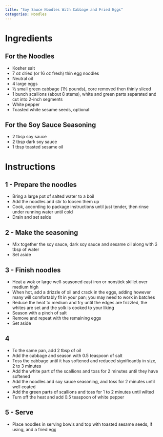 ```yaml
---
title: "Soy Sauce Noodles With Cabbage and Fried Eggs"
categories: Noodles
---
```


# Ingredients
## For the Noodles
- Kosher salt
- 7 oz dried (or 16 oz fresh) thin egg noodles
- Neutral oil
- 4 large eggs
- ½ small green cabbage (1½ pounds), core removed then thinly sliced
- 1 bunch scallions (about 8 stems), white and green parts separated and cut into 2-inch segments
- White pepper
- Toasted white sesame seeds, optional

## For the Soy Sauce Seasoning
- 2 tbsp soy sauce
- 2 tbsp dark soy sauce
- 1 tbsp toasted sesame oil

# Instructions
## 1 - Prepare the noodles
- Bring a large pot of salted water to a boil
- Add the noodles and stir to loosen them up
- Cook, according to package instructions until just tender, then rinse under running water until cold
- Drain and set aside

## 2 - Make the seasoning
- Mix together the soy sauce, dark soy sauce and sesame oil along with 3 tbsp of water
- Set aside

## 3 - Finish noodles
- Heat a wok or large well-seasoned cast iron or nonstick skillet over medium high
- When hot, add a drizzle of oil and crack in the eggs, adding however many will comfortably fit in your pan; you may need to work in batches
- Reduce the heat to medium and fry until the edges are frizzled, the whites are set and the yolk is cooked to your liking
- Season with a pinch of salt
- Remove and repeat with the remaining eggs
- Set aside

## 4
- To the same pan, add 2 tbsp of oil
- Add the cabbage and season with 0.5 teaspoon of salt
- Toss the cabbage until it has softened and reduced significantly in size, 2 to 3 minutes
- Add the white part of the scallions and toss for 2 minutes until they have softened
- Add the noodles and soy sauce seasoning, and toss for 2 minutes until well coated
- Add the green parts of scallions and toss for 1 to 2 minutes until wilted
- Turn off the heat and add 0.5 teaspoon of white pepper

## 5 - Serve
- Place noodles in serving bowls and top with toasted sesame seeds, if using, and a fried egg